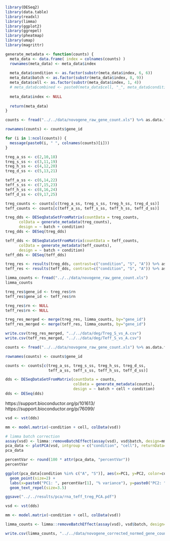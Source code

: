 ```r
library(DESeq2)
library(data.table)
library(readxl)
library(limma)
library(ggplot2)
library(ggrepel)
library(pheatmap)
library(umap)
library(magrittr)
```

```r
generate_metadata <- function(counts) {
  meta_data <- data.frame( index = colnames(counts) )
  rownames(meta_data) <- meta_data$index
  
  meta_data$condition <- as.factor(substr(meta_data$index, 6, 6))
  meta_data$batch <- as.factor(substr(meta_data$index, 8, 9)) 
  meta_data$cell <- as.factor(substr(meta_data$index, 1, 4))
  # meta_data$combined <- paste0(meta_data$cell, "_", meta_data$condition)
  
  meta_data$index <- NULL
  
  return(meta_data)
}
```


```r
counts <- fread("../../data/novogene_raw_gene_count.xls") %>% as.data.frame

rownames(counts) <- counts$gene_id

for (i in 1:ncol(counts)) {
  message(paste0(i, " ", colnames(counts)[i]))
}

treg_a_ss <- c(2,10,18)
treg_s_ss <- c(3,11,19)
treg_h_ss <- c(4,12,20)
treg_d_ss <- c(5,13,21)

teff_a_ss <- c(6,14,22)
teff_s_ss <- c(7,15,23)
teff_h_ss <- c(8,16,24)
teff_d_ss <- c(9,17,25)
```

```r
treg_counts <- counts[c(treg_a_ss, treg_s_ss, treg_h_ss, treg_d_ss)]
teff_counts <- counts[c(teff_a_ss, teff_s_ss, teff_h_ss, teff_d_ss)]

treg_dds <- DESeqDataSetFromMatrix(countData = treg_counts,
      colData = generate_metadata(treg_counts),
      design = ~ batch + condition)
treg_dds <- DESeq(treg_dds)

teff_dds <- DESeqDataSetFromMatrix(countData = teff_counts,
      colData = generate_metadata(teff_counts),
      design = ~ batch + condition)
teff_dds <- DESeq(teff_dds)

treg_res <- results(treg_dds, contrast=c("condition", "S", "A")) %>% as.data.frame %>% as.data.table(TRUE)
teff_res <- results(teff_dds, contrast=c("condition", "S", "A")) %>% as.data.frame %>% as.data.table(TRUE)

limma_counts <- fread("../../data/novogene_raw_gene_count.xls")
limma_counts

treg_res$gene_id <- treg_res$rn
teff_res$gene_id <- teff_res$rn

treg_res$rn <- NULL
teff_res$rn <- NULL

treg_res_merged <- merge(treg_res, limma_counts, by="gene_id")
teff_res_merged <- merge(teff_res, limma_counts, by="gene_id")

write.csv(treg_res_merged, "../../data/deg/Treg_S_vs_A.csv")
write.csv(teff_res_merged, "../../data/deg/Teff_S_vs_A.csv")
```






```r
counts <- fread("../../data/novogene_raw_gene_count.xls") %>% as.data.frame

rownames(counts) <- counts$gene_id

counts <- counts[c(treg_a_ss, treg_s_ss, treg_h_ss, treg_d_ss, 
                   teff_a_ss, teff_s_ss, teff_h_ss, teff_d_ss)]

dds <- DESeqDataSetFromMatrix(countData = counts,
                              colData = generate_metadata(counts),
                              design = ~ batch + cell + condition)
dds <- DESeq(dds)
```

https://support.bioconductor.org/p/101613/
https://support.bioconductor.org/p/76099/
```r
vsd <- vst(dds)

mm <- model.matrix(~condition + cell, colData(vsd))

# limma batch correction
assay(vsd) <- limma::removeBatchEffect(assay(vsd), vsd$batch, design=mm)
pca_data <- plotPCA(vsd, intgroup = c("condition", "cell"), returnData=TRUE) %>% as.data.table
pca_data

percentVar <- round(100 * attr(pca_data, "percentVar"))
percentVar

ggplot(pca_data[condition %in% c("A", "S")], aes(x=PC1, y=PC2, color=condition, shape=cell, label=name)) +
  geom_point(size=2) +
  labs(x=paste0("PC1: ", percentVar[1], "% variance"), y=paste0("PC2: ", percentVar[2], "% variance")) +
  geom_text_repel(size=3.5)

ggsave("../../results/pca/rna_teff_treg_PCA.pdf")
```

```r
vsd <- vst(dds)

mm <- model.matrix(~condition + cell, colData(vsd))

limma_counts <- limma::removeBatchEffect(assay(vsd), vsd$batch, design=mm)

write.csv(limma_counts, "../../data/novogene_corrected_normed_gene_count.csv")
```